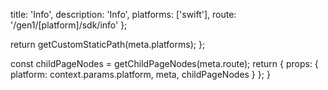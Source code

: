 
  title: 'Info',
  description: 'Info',
  platforms: ['swift'],
  route: '/gen1/[platform]/sdk/info'
};

  return getCustomStaticPath(meta.platforms);
};

  const childPageNodes = getChildPageNodes(meta.route);
  return {
    props: {
      platform: context.params.platform,
      meta,
      childPageNodes
    }
  };
}

<Overview childPageNodes={props.childPageNodes} />
